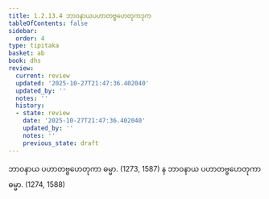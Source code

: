 ```yaml
---
title: 1.2.13.4 ဘာဝနာယပဟာတဗ္ဗဟေတုကဒုက
tableOfContents: false
sidebar:
  order: 4
type: tipitaka
basket: ab
book: dhs
review:
  current: review
  updated: '2025-10-27T21:47:36.402040'
  updated_by: ''
  notes: ''
  history:
  - state: review
    date: '2025-10-27T21:47:36.402040'
    updated_by: ''
    notes: ''
    previous_state: draft
---
```



<ReviewStatus review={frontmatter.review} showDetails={true} />

<HypothesisAnnotation frontmatter={frontmatter} />

<DynamicBreadcrumb />

<Division number="108" book="dhs" e="ch" v="29" p="14">

<Paragraph number="251" book="dhs">
ဘာဝနာယ ပဟာတဗ္ဗဟေတုကာ ဓမ္မာ. (<Emphasis>1273, 1587</Emphasis>)
</Paragraph>

<Paragraph number="252" book="dhs">
န ဘာဝနာယ ပဟာတဗ္ဗဟေတုကာ ဓမ္မာ. (<Emphasis>1274, 1588</Emphasis>)
</Paragraph>
</Division>
